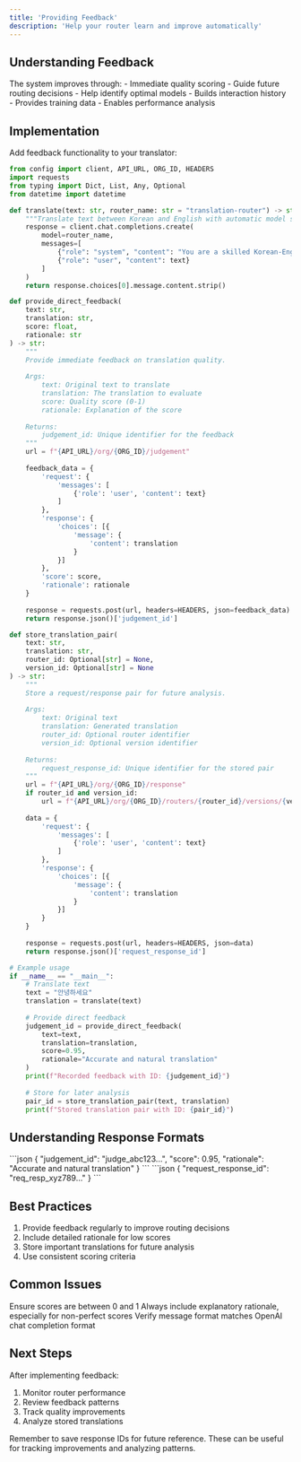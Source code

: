 ```yaml
---
title: 'Providing Feedback'
description: 'Help your router learn and improve automatically'
---
```


## Understanding Feedback
The system improves through:
<CardGroup cols={2}>
  <Card title="Direct Judgements" icon="star">
    - Immediate quality scoring
    - Guide future routing decisions
    - Help identify optimal models
  </Card>
  <Card title="Request/Response Storage" icon="database">
    - Builds interaction history
    - Provides training data
    - Enables performance analysis
  </Card>
</CardGroup>

## Implementation
Add feedback functionality to your translator:

````python basic_translator.py
from config import client, API_URL, ORG_ID, HEADERS
import requests
from typing import Dict, List, Any, Optional
from datetime import datetime

def translate(text: str, router_name: str = "translation-router") -> str:
    """Translate text between Korean and English with automatic model selection."""
    response = client.chat.completions.create(
        model=router_name,
        messages=[
            {"role": "system", "content": "You are a skilled Korean-English translator."},
            {"role": "user", "content": text}
        ]
    )
    return response.choices[0].message.content.strip()

def provide_direct_feedback(
    text: str,
    translation: str,
    score: float,
    rationale: str
) -> str:
    """
    Provide immediate feedback on translation quality.
    
    Args:
        text: Original text to translate
        translation: The translation to evaluate
        score: Quality score (0-1)
        rationale: Explanation of the score
    
    Returns:
        judgement_id: Unique identifier for the feedback
    """
    url = f"{API_URL}/org/{ORG_ID}/judgement"
    
    feedback_data = {
        'request': {
            'messages': [
                {'role': 'user', 'content': text}
            ]
        },
        'response': {
            'choices': [{
                'message': {
                    'content': translation
                }
            }]
        },
        'score': score,
        'rationale': rationale
    }
    
    response = requests.post(url, headers=HEADERS, json=feedback_data)
    return response.json()['judgement_id']

def store_translation_pair(
    text: str,
    translation: str,
    router_id: Optional[str] = None,
    version_id: Optional[str] = None
) -> str:
    """
    Store a request/response pair for future analysis.
    
    Args:
        text: Original text
        translation: Generated translation
        router_id: Optional router identifier
        version_id: Optional version identifier
    
    Returns:
        request_response_id: Unique identifier for the stored pair
    """
    url = f"{API_URL}/org/{ORG_ID}/response"
    if router_id and version_id:
        url = f"{API_URL}/org/{ORG_ID}/routers/{router_id}/versions/{version_id}/response"
    
    data = {
        'request': {
            'messages': [
                {'role': 'user', 'content': text}
            ]
        },
        'response': {
            'choices': [{
                'message': {
                    'content': translation
                }
            }]
        }
    }
    
    response = requests.post(url, headers=HEADERS, json=data)
    return response.json()['request_response_id']

# Example usage
if __name__ == "__main__":
    # Translate text
    text = "안녕하세요"
    translation = translate(text)
    
    # Provide direct feedback
    judgement_id = provide_direct_feedback(
        text=text,
        translation=translation,
        score=0.95,
        rationale="Accurate and natural translation"
    )
    print(f"Recorded feedback with ID: {judgement_id}")
    
    # Store for later analysis
    pair_id = store_translation_pair(text, translation)
    print(f"Stored translation pair with ID: {pair_id}")
````

## Understanding Response Formats

<AccordionGroup>
  <Accordion title="Direct Feedback Response">
    ```json
    {
        "judgement_id": "judge_abc123...",
        "score": 0.95,
        "rationale": "Accurate and natural translation"
    }
    ```
  </Accordion>
  <Accordion title="Stored Pair Response">
    ```json
    {
        "request_response_id": "req_resp_xyz789..."
    }
    ```
  </Accordion>
</AccordionGroup>

## Best Practices
1. Provide feedback regularly to improve routing decisions
2. Include detailed rationale for low scores
3. Store important translations for future analysis
4. Use consistent scoring criteria

## Common Issues
<AccordionGroup>
  <Accordion title="Invalid Score Range">
    Ensure scores are between 0 and 1
  </Accordion>
  <Accordion title="Missing Rationale">
    Always include explanatory rationale, especially for non-perfect scores
  </Accordion>
  <Accordion title="Request Format">
    Verify message format matches OpenAI chat completion format
  </Accordion>
</AccordionGroup>

## Next Steps
After implementing feedback:
1. Monitor router performance
2. Review feedback patterns
3. Track quality improvements
4. Analyze stored translations

<Note>
Remember to save response IDs for future reference. These can be useful for tracking improvements and analyzing patterns.
</Note>